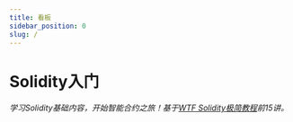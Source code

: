 ```yaml
---
title: 看板
sidebar_position: 0
slug: /
---
```



# Solidity入门

*学习Solidity基础内容，开始智能合约之旅！基于[WTF Solidity极简教程](https://github.com/AmazingAng/WTF-Solidity)前15讲。*

<DashboardProcessTip />
<DashboardQuiz />

<PageMetadata
  title="Solidity入门"
  description="学习Solidity基础内容，开始智能合约之旅！"
  image="https://gateway.pinata.cloud/ipfs/QmYDJ1c9WuqCsEPZDGo8huyCPPkYjd1WoqDvBhSbNsgtJ2/101.png"
/>
